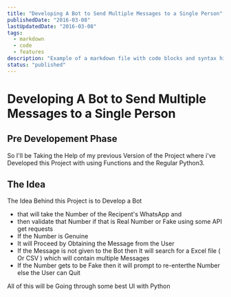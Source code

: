 ```yaml
---
title: "Developing A Bot to Send Multiple Messages to a Single Person"
publishedDate: "2016-03-08"
lastUpdatedDate: "2016-03-08"
tags:
  - markdown
  - code
  - features
description: "Example of a markdown file with code blocks and syntax highlighting"
status: "published"
---
```


# Developing A Bot to Send Multiple Messages to a Single Person

## Pre Developement Phase

So I'll be Taking the Help of my previous Version of the Project where i've Developed this Project with using Functions and the Regular Python3.

## The Idea

The Idea Behind this Project is to Develop a Bot

- that will take the Number of the Recipent's WhatsApp and
- then validate that Number if that is Real Number or Fake using some API get requests
- If the Number is Genuine
- It will Proceed by Obtaining the Message from the User
- If the Message is not given to the Bot then It will search for a Excel file ( Or CSV ) which will contain multiple Messages
- If the Number gets to be Fake then it will prompt to re-enterthe Number else the User can Quit

All of this will be Going through some best UI with Python
